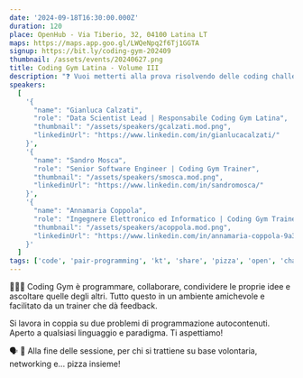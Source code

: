 ```yaml
---
date: '2024-09-18T16:30:00.000Z'
duration: 120
place: OpenHub - Via Tiberio, 32, 04100 Latina LT
maps: https://maps.app.goo.gl/LWQeNpq2f6Tj1GGTA
signup: https://bit.ly/coding-gym-202409
thumbnail: /assets/events/20240627.png
title: Coding Gym Latina - Volume III
description: "❓ Vuoi metterti alla prova risolvendo delle coding challenge? Vuoi migliorare le tue skill di problem solving? Vuoi conoscere qualcuno con la tua stessa passione per la programmazione? Allora non puoi perderti la prossima sessione di Coding Gym!"
speakers:
  [
    '{
      "name": "Gianluca Calzati", 
      "role": "Data Scientist Lead | Responsabile Coding Gym Latina", 
      "thumbnail": "/assets/speakers/gcalzati.mod.png",
      "linkedinUrl": "https://www.linkedin.com/in/gianlucacalzati/"
    }',
    '{
      "name": "Sandro Mosca", 
      "role": "Senior Software Engineer | Coding Gym Trainer", 
      "thumbnail": "/assets/speakers/smosca.mod.png",
      "linkedinUrl": "https://www.linkedin.com/in/sandromosca/"
    }',
    '{
      "name": "Annamaria Coppola", 
      "role": "Ingegnere Elettronico ed Informatico | Coding Gym Trainer", 
      "thumbnail": "/assets/speakers/acoppola.mod.png",
      "linkedinUrl": "https://www.linkedin.com/in/annamaria-coppola-9a301613/"
    }'
  ]
tags: ['code', 'pair-programming', 'kt', 'share', 'pizza', 'open', 'challenge']
---
```


🏋🏻‍♀️ Coding Gym è programmare, collaborare, condividere le proprie idee e ascoltare quelle degli altri. Tutto questo in un ambiente amichevole e facilitato da un trainer che dà feedback.

Si lavora in coppia su due problemi di programmazione autocontenuti. Aperto a qualsiasi linguaggio e paradigma. Ti aspettiamo!

🗣 🍕 Alla fine delle sessione, per chi si trattiene su base volontaria, networking e... pizza insieme!